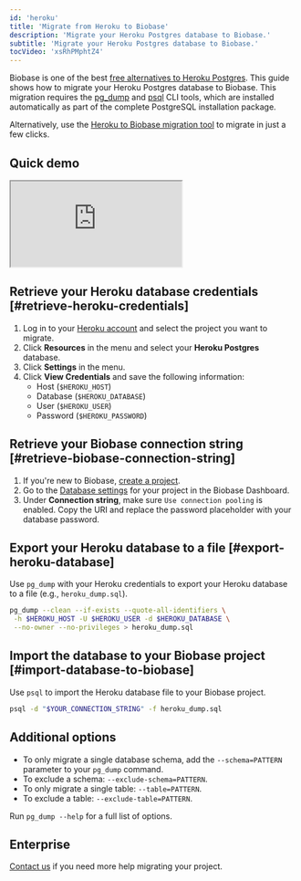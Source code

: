 ```yaml
---
id: 'heroku'
title: 'Migrate from Heroku to Biobase'
description: 'Migrate your Heroku Postgres database to Biobase.'
subtitle: 'Migrate your Heroku Postgres database to Biobase.'
tocVideo: 'xsRhPMphtZ4'
---
```


Biobase is one of the best [free alternatives to Heroku Postgres](https://biobase.studio/alternatives/biobase-vs-heroku-postgres). This guide shows how to migrate your Heroku Postgres database to Biobase. This migration requires the [pg_dump](https://www.postgresql.org/docs/current/app-pgdump.html) and [psql](https://www.postgresql.org/docs/current/app-psql.html) CLI tools, which are installed automatically as part of the complete PostgreSQL installation package.

Alternatively, use the [Heroku to Biobase migration tool](https://migrate.biobase.studio/) to migrate in just a few clicks.

## Quick demo

<div className="video-container">
  <iframe
    src="https://www.youtube-nocookie.com/embed/xsRhPMphtZ4"
    frameBorder="1"
    allow="accelerometer; autoplay; clipboard-write; encrypted-media; gyroscope; picture-in-picture"
    allowFullScreen
  ></iframe>
</div>

## Retrieve your Heroku database credentials [#retrieve-heroku-credentials]

1. Log in to your [Heroku account](https://heroku.com) and select the project you want to migrate.
1. Click **Resources** in the menu and select your **Heroku Postgres** database.
1. Click **Settings** in the menu.
1. Click **View Credentials** and save the following information:
   - Host (`$HEROKU_HOST`)
   - Database (`$HEROKU_DATABASE`)
   - User (`$HEROKU_USER`)
   - Password (`$HEROKU_PASSWORD`)

## Retrieve your Biobase connection string [#retrieve-biobase-connection-string]

1. If you're new to Biobase, [create a project](https://biobase.studio/dashboard).
1. Go to the [Database settings](https://biobase.studio/dashboard/project/_/settings/database) for your project in the Biobase Dashboard.
1. Under **Connection string**, make sure `Use connection pooling` is enabled. Copy the URI and replace the password placeholder with your database password.

## Export your Heroku database to a file [#export-heroku-database]

Use `pg_dump` with your Heroku credentials to export your Heroku database to a file (e.g., `heroku_dump.sql`).

```bash
pg_dump --clean --if-exists --quote-all-identifiers \
 -h $HEROKU_HOST -U $HEROKU_USER -d $HEROKU_DATABASE \
 --no-owner --no-privileges > heroku_dump.sql
```

## Import the database to your Biobase project [#import-database-to-biobase]

Use `psql` to import the Heroku database file to your Biobase project.

```bash
psql -d "$YOUR_CONNECTION_STRING" -f heroku_dump.sql
```

## Additional options

- To only migrate a single database schema, add the `--schema=PATTERN` parameter to your `pg_dump` command.
- To exclude a schema: `--exclude-schema=PATTERN`.
- To only migrate a single table: `--table=PATTERN`.
- To exclude a table: `--exclude-table=PATTERN`.

Run `pg_dump --help` for a full list of options.

<MigrationWarnings />

## Enterprise

[Contact us](https://forms.biobase.studio/enterprise) if you need more help migrating your project.
